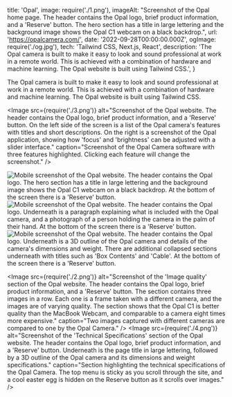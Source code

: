   title: 'Opal',
  image: require('./1.png'),
  imageAlt: "Screenshot of the Opal home page. The header contains the Opal logo, brief product information, and a 'Reserve' button. The hero section has a title in large lettering and the background image shows the Opal C1 webcam on a black backdrop.",
  url: 'https://opalcamera.com/',
  date: '2022-09-28T00:00:00.000Z',
  ogImage: require('./og.jpg'),
  tech: 'Tailwind CSS, Next.js, React',
  description: 'The Opal camera is built to make it easy to look and sound professional at work in a remote world. This is achieved with a combination of hardware and machine learning. The Opal website is built using Tailwind CSS.',
}

<Intro title="The first DSLR quality professional webcam.">

The Opal camera is built to make it easy to look and sound professional at work in a remote world. This is achieved with a combination of hardware and machine learning. The Opal website is built using Tailwind CSS.

</Intro>

<Image src={require('./3.png')} alt="Screenshot of the Opal website. The header contains the Opal logo, brief product information, and a 'Reserve' button. On the left side of the screen is a list of the Opal camera's features with titles and short descriptions. On the right is a screenshot of the Opal application, showing how 'focus' and 'brightness' can be adjusted with a slider interface." caption="Screenshot of the Opal Camera software with three features highlighted. Clicking each feature will change the screenshot." />

<Mobile caption="The Opal Camera website experience on mobile devices.">
  <Image src={require('./5.png')} alt="Mobile screenshot of the Opal website. The header contains the Opal logo. The hero section has a title in large lettering and the background image shows the Opal C1 webcam on a black backdrop. At the bottom of the screen there is a 'Reserve' button." />
  <Image src={require('./6.png')} alt="Mobile screenshot of the Opal website. The header contains the Opal logo. Underneath is a paragraph explaining what is included with the Opal camera, and a photograph of a person holding the camera in the palm of their hand. At the bottom of the screen there is a 'Reserve' button." />
  <Image src={require('./7.png')} alt="Mobile screenshot of the Opal website. The header contains the Opal logo. Underneath is a 3D outline of the Opal camera and details of the camera's dimensions and weight. There are additional collapsed sections underneath with titles such as 'Box Contents' and 'Cable'. At the bottom of the screen there is a 'Reserve' button." />
</Mobile>

<Image src={require('./2.png')} alt="Screenshot of the 'Image quality' section of the Opal website. The header contains the Opal logo, brief product information, and a 'Reserve' button. The section contains three images in a row. Each one is a frame taken with a different camera, and the images are of varying quality. The section shows that the Opal C1 is better quality than the MacBook Webcam, and comparable to a camera eight times more expensive." caption="Two images captured with different cameras are compared to one by the Opal Camera." />
<Image src={require('./4.png')} alt="Screenshot of the 'Technical Specifications' section of the Opal website. The header contains the Opal logo, brief product information, and a 'Reserve' button. Underneath is the page title in large lettering, followed by a 3D outline of the Opal camera and its dimensions and weight specifications." caption="Section highlighting the technical specifications of the Opal Camera. The top menu is sticky as you scroll through the site, and a cool easter egg is hidden on the Reserve button as it scrolls over images." />
